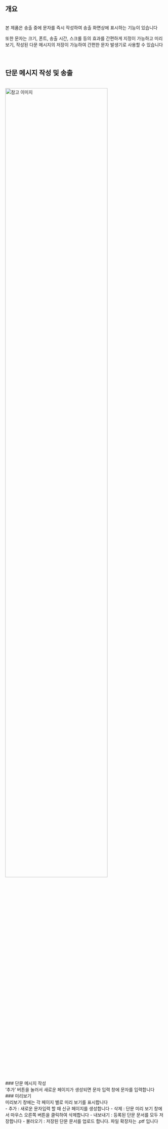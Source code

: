 ## 개요
<br/>
본 제품은 송출 중에 문자를 즉시 작성하여 송출 화면상에 표시하는 기능이 있습니다

또한 문자는 크기, 폰트, 송출 시간, 스크롤 등의 효과를 간편하게 지정이 가능하고 미리보기, 작성된 다문 메시지의 저장이 가능하여 간편한 문자 발생기로 사용할 수 있습니다
<br/>
<br/>
<br/>
## 단문 메시지 작성 및 송출
<br/>
<img src="/assets/gear/단문 메시지/단문.png" alt="참고 이미지" width="80%" height="auto" />
<br/>
<br/>
### 단문 메시지 작성
<br/>
‘추가’ 버튼을 눌러서 새로운 페이지가 생성되면 문자 입력 창에 문자를 입력합니다
<br/>
### 미리보기
<br/>
미리보기 창에는 각 페이지 별로 미리 보기를 표시합니다
<br/>
- 추가 : 새로운 문자입력 할 때 신규 페이지를 생성합니다
- 삭제 : 단문 미리 보기 창에서 마우스 오른쪽 버튼을 클릭하여 삭제합니다
- 내보내기 : 등록된 단문 문서를 모두 저장합니다
- 불러오기 : 저장된 단문 문서를 업로드 합니다. 파일 확장자는 .ptf 입니다
<br/>
<br/>
<br/>